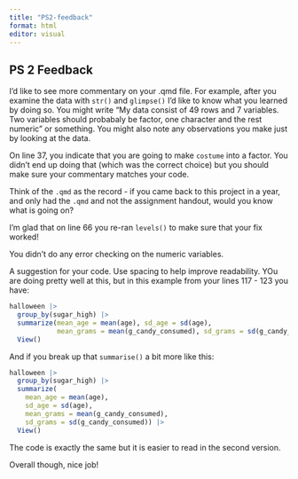 ```yaml
---
title: "PS2-feedback"
format: html
editor: visual
---
```


## PS 2 Feedback
I'd like to see more commentary on your .qmd file. For example, after you examine the data with `str()` and `glimpse()` I'd like to know what you learned by doing so. You might write "My data consist of 49 rows and 7 variables. Two variables should probabaly be factor, one character and the rest numeric" or something. You might also note any observations you make just by looking at the data.

On line 37,  you indicate that you are going to make `costume` into a factor. You didn't end up doing that (which was the correct choice) but you should make sure your commentary matches your code.

Think of the `.qmd` as the record - if you came back to this project in a year, and only had the `.qmd` and not the assignment handout, would you know what is going on?

I'm glad that on line 66 you re-ran `levels()` to make sure that your fix worked!

You didn't do any error checking on the numeric variables.

A suggestion for your code. Use spacing to help improve readability. YOu are doing pretty well at this, but in this example from your lines 117 - 123 you have:

```r
halloween |>
  group_by(sugar_high) |>
  summarize(mean_age = mean(age), sd_age = sd(age),
            mean_grams = mean(g_candy_consumed), sd_grams = sd(g_candy_consumed)) |>
  View()
```

And if you break up that `summarise()` a bit more like this:

```r
halloween |>
  group_by(sugar_high) |>
  summarize(
    mean_age = mean(age), 
    sd_age = sd(age),
    mean_grams = mean(g_candy_consumed), 
    sd_grams = sd(g_candy_consumed)) |>
  View()
```
 
The code is exactly the same but it is easier to read in the second version.

Overall though, nice job!
